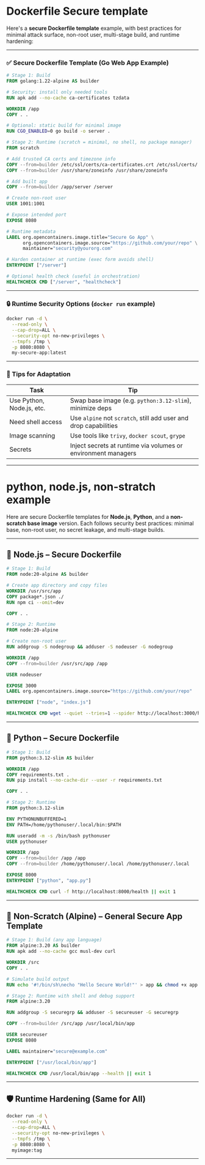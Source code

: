 
# Dockerfile Secure template

Here's a **secure Dockerfile template** example, with best practices for minimal attack surface, non-root user, multi-stage build, and runtime hardening:

---

### ✅ Secure Dockerfile Template (Go Web App Example)

```Dockerfile
# Stage 1: Build
FROM golang:1.22-alpine AS builder

# Security: install only needed tools
RUN apk add --no-cache ca-certificates tzdata

WORKDIR /app
COPY . .

# Optional: static build for minimal image
RUN CGO_ENABLED=0 go build -o server .

# Stage 2: Runtime (scratch = minimal, no shell, no package manager)
FROM scratch

# Add trusted CA certs and timezone info
COPY --from=builder /etc/ssl/certs/ca-certificates.crt /etc/ssl/certs/
COPY --from=builder /usr/share/zoneinfo /usr/share/zoneinfo

# Add built app
COPY --from=builder /app/server /server

# Create non-root user
USER 1001:1001

# Expose intended port
EXPOSE 8080

# Runtime metadata
LABEL org.opencontainers.image.title="Secure Go App" \
      org.opencontainers.image.source="https://github.com/your/repo" \
      maintainer="security@yourorg.com"

# Harden container at runtime (exec form avoids shell)
ENTRYPOINT ["/server"]

# Optional health check (useful in orchestration)
HEALTHCHECK CMD ["/server", "healthcheck"]
```

---

### 🔒 Runtime Security Options (`docker run` example)

```bash
docker run -d \
  --read-only \
  --cap-drop=ALL \
  --security-opt no-new-privileges \
  --tmpfs /tmp \
  -p 8080:8080 \
  my-secure-app:latest
```

---

### 🔁 Tips for Adaptation

| Task                      | Tip                                                              |
| ------------------------- | ---------------------------------------------------------------- |
| Use Python, Node.js, etc. | Swap base image (e.g. `python:3.12-slim`), minimize deps         |
| Need shell access         | Use `alpine` not `scratch`, still add user and drop capabilities |
| Image scanning            | Use tools like `trivy`, `docker scout`, `grype`                  |
| Secrets                   | Inject secrets at runtime via volumes or environment managers    |

---

# python, node.js, non-stratch example

Here are secure Dockerfile templates for **Node.js**, **Python**, and a **non-scratch base image** version. Each follows security best practices: minimal base, non-root user, no secret leakage, and multi-stage builds.

---

## 🔹 Node.js – Secure Dockerfile

```Dockerfile
# Stage 1: Build
FROM node:20-alpine AS builder

# Create app directory and copy files
WORKDIR /usr/src/app
COPY package*.json ./
RUN npm ci --omit=dev

COPY . .

# Stage 2: Runtime
FROM node:20-alpine

# Create non-root user
RUN addgroup -S nodegroup && adduser -S nodeuser -G nodegroup

WORKDIR /app
COPY --from=builder /usr/src/app /app

USER nodeuser

EXPOSE 3000
LABEL org.opencontainers.image.source="https://github.com/your/repo"

ENTRYPOINT ["node", "index.js"]

HEALTHCHECK CMD wget --quiet --tries=1 --spider http://localhost:3000/health || exit 1
```

---

## 🔸 Python – Secure Dockerfile

```Dockerfile
# Stage 1: Build
FROM python:3.12-slim AS builder

WORKDIR /app
COPY requirements.txt .
RUN pip install --no-cache-dir --user -r requirements.txt

COPY . .

# Stage 2: Runtime
FROM python:3.12-slim

ENV PYTHONUNBUFFERED=1
ENV PATH=/home/pythonuser/.local/bin:$PATH

RUN useradd -m -s /bin/bash pythonuser
USER pythonuser

WORKDIR /app
COPY --from=builder /app /app
COPY --from=builder /home/pythonuser/.local /home/pythonuser/.local

EXPOSE 8000
ENTRYPOINT ["python", "app.py"]

HEALTHCHECK CMD curl -f http://localhost:8000/health || exit 1
```

---

## 🔸 Non-Scratch (Alpine) – General Secure App Template

```Dockerfile
# Stage 1: Build (any app language)
FROM alpine:3.20 AS builder
RUN apk add --no-cache gcc musl-dev curl

WORKDIR /src
COPY . .

# Simulate build output
RUN echo '#!/bin/sh\necho "Hello Secure World!"' > app && chmod +x app

# Stage 2: Runtime with shell and debug support
FROM alpine:3.20

RUN addgroup -S securegrp && adduser -S secureuser -G securegrp

COPY --from=builder /src/app /usr/local/bin/app

USER secureuser
EXPOSE 8080

LABEL maintainer="secure@example.com"

ENTRYPOINT ["/usr/local/bin/app"]

HEALTHCHECK CMD /usr/local/bin/app --health || exit 1
```

---

## 🛡 Runtime Hardening (Same for All)

```bash
docker run -d \
  --read-only \
  --cap-drop=ALL \
  --security-opt no-new-privileges \
  --tmpfs /tmp \
  -p 8080:8080 \
  myimage:tag
```

---

